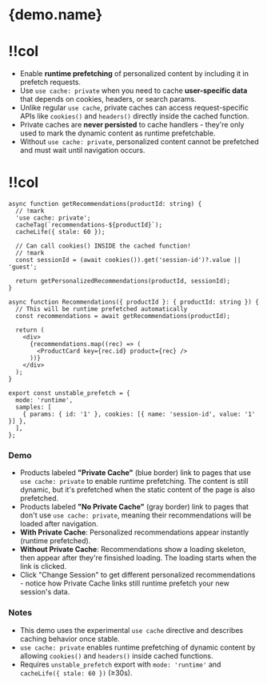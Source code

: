 

# {demo.name}

<Grid>

# !!col

- Enable **runtime prefetching** of personalized content by including it in prefetch requests.
- Use `use cache: private` when you need to cache **user-specific data** that depends on cookies, headers, or search params.
- Unlike regular `use cache`, private caches can access request-specific APIs like `cookies()` and `headers()` directly inside the cached function.
- Private caches are **never persisted** to cache handlers - they're only used to mark the dynamic content as runtime prefetchable.
- Without `use cache: private`, personalized content cannot be prefetched and must wait until navigation occurs.

# !!col

```tsx app/private-cache/product/[id]/with-private/page.tsx
async function getRecommendations(productId: string) {
  // !mark
  'use cache: private';
  cacheTag(`recommendations-${productId}`);
  cacheLife({ stale: 60 });

  // Can call cookies() INSIDE the cached function!
  // !mark
  const sessionId = (await cookies()).get('session-id')?.value || 'guest';

  return getPersonalizedRecommendations(productId, sessionId);
}

async function Recommendations({ productId }: { productId: string }) {
  // This will be runtime prefetched automatically
  const recommendations = await getRecommendations(productId);

  return (
    <div>
      {recommendations.map((rec) => (
        <ProductCard key={rec.id} product={rec} />
      ))}
    </div>
  );
}

export const unstable_prefetch = {
  mode: 'runtime',
  samples: [
    { params: { id: '1' }, cookies: [{ name: 'session-id', value: '1' }] },
  ],
};
```

</Grid>

### Demo

- Products labeled **"Private Cache"** (blue border) link to pages that use `use cache: private` to enable runtime prefetching. The content is still dynamic, but it's prefetched
  when the static content of the page is also prefetched.
- Products labeled **"No Private Cache"** (gray border) link to pages that don't use `use cache: private`, meaning their recommendations will be loaded after navigation.
- **With Private Cache**: Personalized recommendations appear instantly (runtime prefetched).
- **Without Private Cache**: Recommendations show a loading skeleton, then appear after they're finsished loading. The loading starts when the link is clicked.
- Click "Change Session" to get different personalized recommendations - notice how Private Cache links still runtime prefetch your new session's data.

### Notes

- This demo uses the experimental `use cache` directive and describes caching behavior once stable.
- `use cache: private` enables runtime prefetching of dynamic content by allowing `cookies()` and `headers()` inside cached functions.
- Requires `unstable_prefetch` export with `mode: 'runtime'` and `cacheLife({ stale: 60 })` (≥30s).
